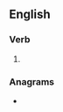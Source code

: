 ==English==

===Verb===
{{head|en|verb form}}

# {{en-past of|preambulate}}

===Anagrams===
* {{anagrams|en|a=aabdeelmprtu|perambulated}}